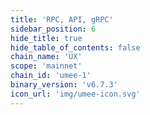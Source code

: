 ```yaml
---
title: 'RPC, API, gRPC'
sidebar_position: 6
hide_title: true
hide_table_of_contents: false
chain_name: 'UX'
scope: 'mainnet'
chain_id: 'umee-1'
binary_version: 'v6.7.3'
icon_url: 'img/umee-icon.svg'
---
```



<PageTitle
  iconUrl="img/umee-icon.svg"
  title="UX Public Endpoints"
  chainId="umee-1"
  version="v6.7.3"
/>

<Endpoints
  api="https://umee-api.noders.services"
  rpc="https://umee-rpc.noders.services"
  grpc="https://umee-grpc.noders.services:443"
  jsonRpc=""
/>
